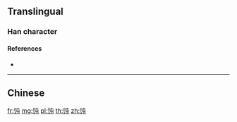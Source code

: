 {{character info/new}}
{{also|飩}}
==Translingual==

===Han character===
{{Han char|rn=184|rad=饣|as=04|sn=7|four=|canj=NVPU|ids=⿰饣屯}}

====References====
* {{Han ref|kx=1427.311|hdz=74443.130|uh=9968|ud=39272}}

----

==Chinese==
{{zh-see|飩}}

[[fr:饨]]
[[mg:饨]]
[[pl:饨]]
[[th:饨]]
[[zh:饨]]